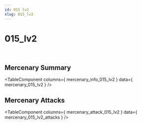 ```yaml
---
id: 015 lv2
slug: 015_lv2
---
```



# 015_lv2

<div style = {{ display: "flex" }}>
    <Image img={require('@site/static/img/mercenaries/illust/thum_char_view_n_015.jpg')}/>
    <Image img={require('@site/static/img/mercenaries/illust/thum_char_view_o_015.jpg')}/>
</div>

## Mercenary Summary

<TableComponent
  columns={ mercenary_info_015_lv2 }
  data={ mercenary_015_lv2 }
/>

## Mercenary Attacks

<TableComponent
  columns={ mercenary_attack_015_lv2 }
  data={ mercenary_015_lv2_attacks }
/>